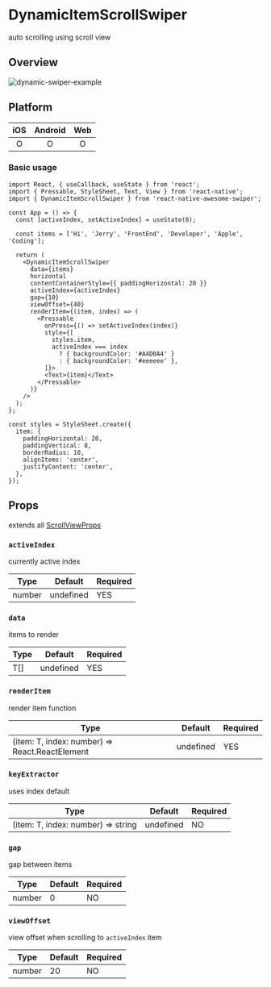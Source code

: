 
# DynamicItemScrollSwiper

auto scrolling using scroll view

## Overview

<div className="sample-gif">
  <img src={gif} className="sample-gif-img" alt="dynamic-swiper-example" />
</div>

## Platform

| iOS | Android | Web |
| :-: | :-----: | :-: |
|  O  |    O    |  O  |

### Basic usage

```tsx
import React, { useCallback, useState } from 'react';
import { Pressable, StyleSheet, Text, View } from 'react-native';
import { DynamicItemScrollSwiper } from 'react-native-awesome-swiper';

const App = () => {
  const [activeIndex, setActiveIndex] = useState(0);

  const items = ['Hi', 'Jerry', 'FrontEnd', 'Developer', 'Apple', 'Coding'];

  return (
    <DynamicItemScrollSwiper
      data={items}
      horizontal
      contentContainerStyle={{ paddingHorizontal: 20 }}
      activeIndex={activeIndex}
      gap={10}
      viewOffset={40}
      renderItem={(item, index) => (
        <Pressable
          onPress={() => setActiveIndex(index)}
          style={[
            styles.item,
            activeIndex === index
              ? { backgroundColor: '#A4D0A4' }
              : { backgroundColor: '#eeeeee' },
          ]}>
          <Text>{item}</Text>
        </Pressable>
      )}
    />
  );
};

const styles = StyleSheet.create({
  item: {
    paddingHorizontal: 20,
    paddingVertical: 8,
    borderRadius: 10,
    alignItems: 'center',
    justifyContent: 'center',
  },
});
```

## Props

extends all [ScrollViewProps](https://reactnative.dev/docs/scrollview)

### `activeIndex`

currently active index

| Type   | Default   | Required |
| ------ | --------- | -------- |
| number | undefined | YES      |

### `data`

items to render

| Type | Default   | Required |
| ---- | --------- | -------- |
| T[]  | undefined | YES      |

### `renderItem`

render item function

| Type                                           | Default   | Required |
| ---------------------------------------------- | --------- | -------- |
| (item: T, index: number) => React.ReactElement | undefined | YES      |

### `keyExtractor`

uses index default

| Type                               | Default   | Required |
| ---------------------------------- | --------- | -------- |
| (item: T, index: number) => string | undefined | NO       |

### `gap`

gap between items

| Type   | Default | Required |
| ------ | ------- | -------- |
| number | 0       | NO       |

### `viewOffset`

view offset when scrolling to `activeIndex` item

| Type   | Default | Required |
| ------ | ------- | -------- |
| number | 20      | NO       |
